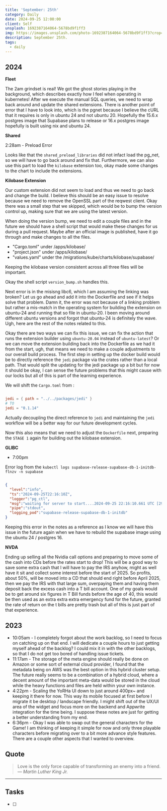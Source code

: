 ```yaml
---
title: 'September: 25th'
category: Daily
date: 2024-09-25 12:00:00
client: Self
unsplash: 1692387164064-5678bd9f1ff3
img: https://images.unsplash.com/photo-1692387164064-5678bd9f1ff3?crop=entropy&cs=srgb&fm=jpg&ixid=MnwzNjM5Nzd8MHwxfHJhbmRvbXx8fHx8fHx8fDE2ODE3NDg2ODY&ixlib=rb-4.0.3&q=85
description: September 25th. 
tags:
  - daily
---
```



## 2024

**Fleet**

The 2am grindset is real!
We got the ghost stories playing in the background, which describes exactly how I feel when operating in kubernetes!
After we execute the manual SQL queries, we need to wrap back around and update the shared extensions.
There is another point of error that I have to look into, which is the pgnet because I believe the cURL that it requires is only in ubuntu 24 and not ubuntu 20.
Hopefully the 15.6.x postgres image that Supabase plans to release or 16.x postgres image hopefully is built using nix and ubuntu 24.

**Shared**

2:28am - Preload Error

Looks like that the `shared_preload_libraries` did not infact load the pg_net, so we will have to go back around and fix that.
Furthermore, we can also use this part to load the `kilobase` extension too, okay made some changes to the chart to include the extensions.

**Kilobase Extension**

Our custom extension did not seem to load and thus we need to go back and change the build.
I believe this should be an easy issue to resolve because we need to remove the OpenSSL part of the reqwest client.
Okay there was a small step that we skipped, which would be to bump the version control up, making sure that we are using the latest version.

When doing the version bump, we need to edit a couple files and in the future we should have a shell script that would make these changes for us during a pull request.
Maybe after an official image is published, have it go through and make changes to all the files.

- "Cargo.toml" under /apps/kilobase/
- "project.json" under /apps/kilobase/
- "values.yaml" under the /migrations/kube/charts/kilobase/supabase/

Keeping the kilobase version consistent across all three files will be important.

Okay the shell script `version_bump.sh` handles this.

Next error is in the misisng libc6, which I am assuming the linking was broken?
Let us go ahead and add it into the Dockerfile and see if it helps solve that problem.
Damn it, the error was not because of a linking problem but rather a mis-match in the operating system for building the extension on ubuntu-24 and running that so file in ubuntu-20.
I been moving around different ubuntu versions and forgot that ubuntu-24 is definitely the wave. Ugh, here are the rest of the notes related to this.


Okay there are two ways we can fix this issue, we can fix the action that runs the extension builder using `ubuntu-20.04` instead of `ubuntu-latest`?
Or we can move the extension building back into the Dockerfile as we had it from the start, ugh, that means we need to make a couple adjustments to our overall build process.
The first step in setting up the docker build would be to directly reference the `jedi` package via the crates rather than a local path.
That would split the updating for the jedi package up a bit but for now it should be okay, I can sense the future problems that this might cause with our locks but all of this is part of the learning experience.

We will shift the `Cargo.toml` from :

```toml 

jedi = { path = "../../packages/jedi" }
# TO
jedi = "0.1.14"

```

Actually decoupling the direct reference to `jedi` and maintaining the `jedi` workflow will be a better way for our future development cycles.

Now this also means that we need to adjust the `Dockerfile` next, preparing the `STAGE 1` again for building out the kilobase extension.



**GLIBC**

- 7:00pm

Error log from the `kubectl logs supabase-release-supabase-db-1-initdb-flnzv -n supabase`

```json

{
  "level":"info",
  "ts":"2024-09-25T22:16:10Z",
  "logger":"pg_ctl",
  "msg":"waiting for server to start....2024-09-25 22:16:10.661 UTC [29] FATAL:  could not load library \"/usr/lib/postgresql/15/lib/kilobase.so\": /lib/x86_64-linux-gnu/libc.so.6: version `GLIBC_2.33' not found (required by /usr/lib/postgresql/15/lib/kilobase.so)",
  "pipe":"stdout",
  "logging_pod":"supabase-release-supabase-db-1-initdb"
}

```

Keeping this error in the notes as a reference as I know we will have this issue in the future again when we have to rebuild the supabase image using the ubuntu 24 / postgres 16.

**NVDA**

Ending up selling all the Nvidia call options and preparing to move some of the cash into CDs before the rates start to drop!
This will be a good way to save some extra cash that I will have to pay the IRS anyhow, might as well have it sit and collect some interest before the start of 2025.
So profits, about 50%, will be moved into a CD that should end right before April 2025, then we pay the IRS with that large sum, overpaying them and having them deposit back the excess cash into a T bill account.
One of my goals would be to get around six figures in T Bill funds before the age of 40, this would be then used as an extra extra extra emergency fund for the future, granted the rate of return on the t bills are pretty trash but all of this is just part of that experience.


<Adsense />

## 2023

- 10:05am - I completely forgot about the work backlog, so I need to focus on catching up on that end. I will dedicate a couple hours to just getting myself ahead of the backlog? I could mix it in with the other backlogs, so that I do not get too bored of handling issue tickets. 
- 11:17am - The storage of the meta engine should really be done on Amazon or some sort of external cloud provider, I found that the metadata being on AWS was the best option in this hybrid cluster setup. The future really seems to be a combination of a hybrid cloud, where a decent amount of the important meta-data would be stored in the cloud while the heavy functions and files are held within your own instance.  
- 4:22pm - Scaling the YoRHa UI down to just around 400px~ and keeping it there for now. This way its mobile focused at first before I migrate it be desktop / landscape friendly. I might shift out of the UX/UI area of the widget and focus more on the backend and Appwrite integration for the time being. I suppose these notes are just for getting a better understanding from my end. 
- 6:36pm - Okay I was able to swap out the general characters for the Game! I am thinking of keeping it simple for now and only three playable characters before migrating over to a bit more advance style features. There are a couple other aspects that I wanted to overview. 

## Quote

> Love is the only force capable of transforming an enemy into a friend.
> — <cite>Martin Luther King Jr.</cite>

---

## Tasks

- [ ]